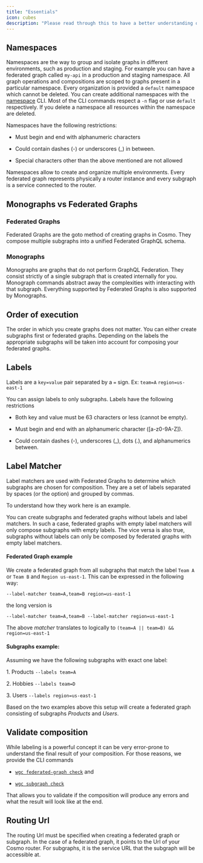 ```yaml
---
title: "Essentials"
icon: cubes
description: "Please read through this to have a better understanding of the nuances that take place when executing commands which we will cover in the upcoming pages."
---
```


## Namespaces

Namespaces are the way to group and isolate graphs in different environments, such as production and staging. For example you can have a federated graph called `my-api` in a production and staging namespace. All graph operations and compositions are scoped to graphs present in a particular namespace. Every organization is provided a `default` namespace which cannot be deleted. You can create additional namespaces with the [namespace](/cli/namespace) CLI. Most of the CLI commands respect a `-n` flag or use `default` respectively. If you delete a namespace all resources within the namespace are deleted.

Namespaces have the following restrictions:

- Must begin and end with alphanumeric characters

- Could contain dashes (-) or underscores (\_) in between.

- Special characters other than the above mentioned are not allowed

Namespaces allow to create and organize multiple environments. Every federated graph represents physically a router instance and every subgraph is a service connected to the router.

## Monographs vs Federated Graphs

### Federated Graphs

Federated Graphs are the goto method of creating graphs in Cosmo. They compose multiple subgraphs into a unified Federated GraphQL schema.

### Monographs

Monographs are graphs that do not perform GraphQL Federation. They consist strictly of a single subgraph that is created internally for you. Monograph commands abstract away the complexities with interacting with that subgraph. Everything supported by Federated Graphs is also supported by Monographs.

## Order of execution

The order in which you create graphs does not matter. You can either create subgraphs first or federated graphs. Depending on the labels the appropriate subgraphs will be taken into account for composing your federated graphs.

## Labels

Labels are a `key=value` pair separated by a `=` sign. Ex: `team=A` `region=us-east-1`

You can assign labels to only subgraphs. Labels have the following restrictions

- Both key and value must be 63 characters or less (cannot be empty).

- Must begin and end with an alphanumeric character (\[a-z0-9A-Z]).

- Could contain dashes (-), underscores (\_), dots (.), and alphanumerics between.

## Label Matcher

Label matchers are used with Federated Graphs to determine which subgraphs are chosen for composition. They are a set of labels separated by spaces (or the option) and grouped by commas.

To understand how they work here is an example.

<Info>
  You can create subgraphs and federated graphs without labels and label
  matchers. In such a case, federated graphs with empty label matchers will only
  compose subgraphs with empty labels. The vice versa is also true, subgraphs
  without labels can only be composed by federated graphs with empty label
  matchers.
</Info>

#### Federated Graph example

We create a federated graph from all subgraphs that match the label `Team A` or `Team B` and `Region us-east-1`. This can be expressed in the following way:

`--label-matcher team=A,team=B region=us-east-1`

the long version is

`--label-matcher team=A,team=B --label-matcher region=us-east-1`

The above _matcher_ translates to logically to `(team=A || team=B) && region=us-east-1`

#### Subgraphs example:

Assuming we have the following subgraphs with exact one label:

1\. Products `--labels team=A`

2\. Hobbies `--labels team=D`

3\. Users `--labels region=us-east-1`

Based on the two examples above this setup will create a federated graph consisting of subgraphs _Products_ and _Users_.

## Validate composition

While labeling is a powerful concept it can be very error-prone to understand the final result of your composition. For those reasons, we provide the CLI commands

- [`wgc federated-graph check`](/cli/federated-graph/check) and

- [`wgc subgraph check`](/cli/subgraph/check)

That allows you to validate if the composition will produce any errors and what the result will look like at the end.

## Routing Url

The routing Url must be specified when creating a federated graph or subgraph. In the case of a federated graph, it points to the Url of your Cosmo router. For subgraphs, it is the service URL that the subgraph will be accessible at.
